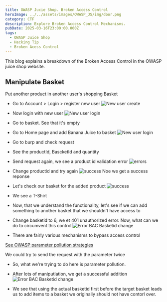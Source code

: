 ```yaml
---
title: OWASP Jucie Shop. Broken Access Control
heroImage: ../../assets/images/OWASP_JS/img/door.png
category: CTF
description: Explore Broken Access Control Mechanisms.
pubDate: 2025-03-16T23:00:00.000Z
tags:
  - OWASP Juice Shop
  - Hacking Tip
  - Broken Acess Control
---
```


This blog explains a breakdown of the Broken Access Control in the OWASP juice shop website.

## Manipulate Basket

Put another product in another user's shopping Basket

- Go to Account > Login > register new user
  ![New user create](../../assets/images/OWASP_JS/BAC/new_user.png)
- Now login with new user
  ![New user login](../../assets/images/OWASP_JS/BAC/log.png)
- Go to basket. See that it's empty
- Go to Home page and add Banana Juice to basket
  ![New user login](../../assets/images/OWASP_JS/BAC/bas.png)

- Go to burp and check request
- See the productId, BascketId and quantity
- Send request again, we see a product id validation error
  ![errors](../../assets/images/OWASP_JS/BAC/err.png)
- Change productid and try again
  ![success](../../assets/images/OWASP_JS/BAC/suc.png)
  Noe we get a success reponse
- Let's check our basket for the added product
  ![success](../../assets/images/OWASP_JS/BAC/add.png)
- We see a T-Shirt
- Now, that we understand the functionality, let's see if we can add something to another basket that we shouldn't have access to
- Change basketid to 6, we et 401 unauthorized error. Now, what can we do to circumvent this control
  ![Error BAC Basketid change](../../assets/images/OWASP_JS/BAC/err2.png)

- There are fairly various mechanisms to bypass access control

[See OWASP parameter pollution strategies](https://owasp.org/www-project-web-security-testing-guide/latest/4-Web_Application_Security_Testing/07-Input_Validation_Testing/04-Testing_for_HTTP_Parameter_Pollution)

We could try to send the request with the parameter twice

- So, what we're trying to do here is parameter pollution.

- After lots of maniputlation, we get a successful addition
  ![Error BAC Basketid change](../../assets/images/OWASP_JS/BAC/succ.png)
- We see that using the actual basketid first before the target basket leads us to add items to a basket we originally should not have contorl over.
